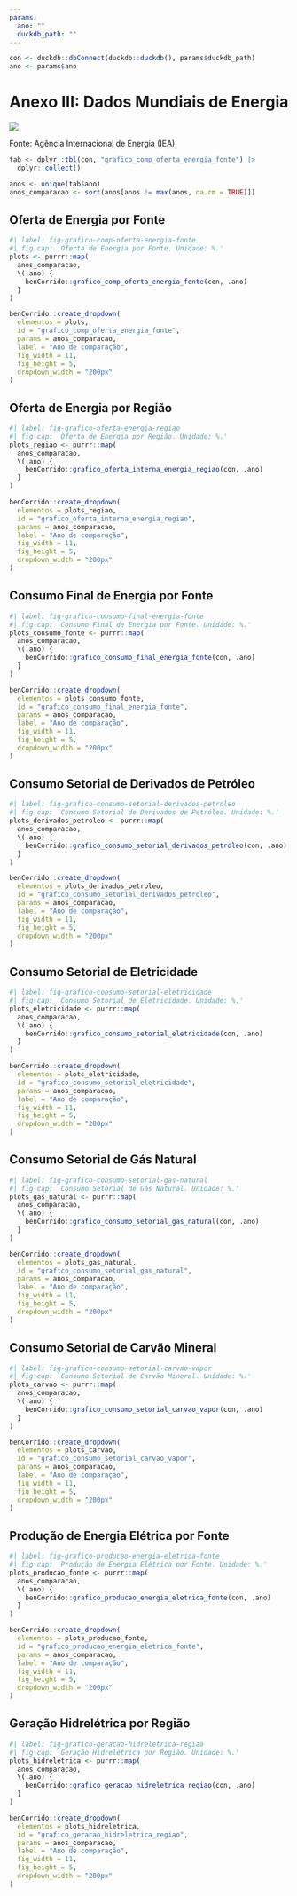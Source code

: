 ```yaml
---
params:
  ano: ""
  duckdb_path: ""
---
```


```r
con <- duckdb::dbConnect(duckdb::duckdb(), params$duckdb_path)
ano <- params$ano
```

# Anexo III: Dados Mundiais de Energia {-}

![](../img/capas/imagem_cap_anexo.png)

Fonte: Agência Internacional de Energia (IEA)

```r
tab <- dplyr::tbl(con, "grafico_comp_oferta_energia_fonte") |>
  dplyr::collect()

anos <- unique(tab$ano)
anos_comparacao <- sort(anos[anos != max(anos, na.rm = TRUE)])
```

## Oferta de Energia por Fonte

```r
#| label: fig-grafico-comp-oferta-energia-fonte
#| fig-cap: 'Oferta de Energia por Fonte. Unidade: %.'
plots <- purrr::map(
  anos_comparacao,
  \(.ano) {
    benCorrido::grafico_comp_oferta_energia_fonte(con, .ano)
  }
)

benCorrido::create_dropdown(
  elementos = plots,
  id = "grafico_comp_oferta_energia_fonte",
  params = anos_comparacao,
  label = "Ano de comparação",
  fig_width = 11,
  fig_height = 5,
  dropdown_width = "200px"
)
```

## Oferta de Energia por Região

```r
#| label: fig-grafico-oferta-energia-regiao
#| fig-cap: 'Oferta de Energia por Região. Unidade: %.'
plots_regiao <- purrr::map(
  anos_comparacao,
  \(.ano) {
    benCorrido::grafico_oferta_interna_energia_regiao(con, .ano)
  }
)

benCorrido::create_dropdown(
  elementos = plots_regiao,
  id = "grafico_oferta_interna_energia_regiao",
  params = anos_comparacao,
  label = "Ano de comparação",
  fig_width = 11,
  fig_height = 5,
  dropdown_width = "200px"
)
```

## Consumo Final de Energia por Fonte

```r
#| label: fig-grafico-consumo-final-energia-fonte
#| fig-cap: 'Consumo Final de Energia por Fonte. Unidade: %.'
plots_consumo_fonte <- purrr::map(
  anos_comparacao,
  \(.ano) {
    benCorrido::grafico_consumo_final_energia_fonte(con, .ano)
  }
)

benCorrido::create_dropdown(
  elementos = plots_consumo_fonte,
  id = "grafico_consumo_final_energia_fonte",
  params = anos_comparacao,
  label = "Ano de comparação",
  fig_width = 11,
  fig_height = 5,
  dropdown_width = "200px"
)
```

## Consumo Setorial de Derivados de Petróleo

```r
#| label: fig-grafico-consumo-setorial-derivados-petroleo
#| fig-cap: 'Consumo Setorial de Derivados de Petróleo. Unidade: %.'
plots_derivados_petroleo <- purrr::map(
  anos_comparacao,
  \(.ano) {
    benCorrido::grafico_consumo_setorial_derivados_petroleo(con, .ano)
  }
)

benCorrido::create_dropdown(
  elementos = plots_derivados_petroleo,
  id = "grafico_consumo_setorial_derivados_petroleo",
  params = anos_comparacao,
  label = "Ano de comparação",
  fig_width = 11,
  fig_height = 5,
  dropdown_width = "200px"
)
```

## Consumo Setorial de Eletricidade

```r
#| label: fig-grafico-consumo-setorial-eletricidade
#| fig-cap: 'Consumo Setorial de Eletricidade. Unidade: %.'
plots_eletricidade <- purrr::map(
  anos_comparacao,
  \(.ano) {
    benCorrido::grafico_consumo_setorial_eletricidade(con, .ano)
  }
)

benCorrido::create_dropdown(
  elementos = plots_eletricidade,
  id = "grafico_consumo_setorial_eletricidade",
  params = anos_comparacao,
  label = "Ano de comparação",
  fig_width = 11,
  fig_height = 5,
  dropdown_width = "200px"
)
```

## Consumo Setorial de Gás Natural

```r
#| label: fig-grafico-consumo-setorial-gas-natural
#| fig-cap: 'Consumo Setorial de Gás Natural. Unidade: %.'
plots_gas_natural <- purrr::map(
  anos_comparacao,
  \(.ano) {
    benCorrido::grafico_consumo_setorial_gas_natural(con, .ano)
  }
)

benCorrido::create_dropdown(
  elementos = plots_gas_natural,
  id = "grafico_consumo_setorial_gas_natural",
  params = anos_comparacao,
  label = "Ano de comparação",
  fig_width = 11,
  fig_height = 5,
  dropdown_width = "200px"
)
```

## Consumo Setorial de Carvão Mineral

```r
#| label: fig-grafico-consumo-setorial-carvao-vapor
#| fig-cap: 'Consumo Setorial de Carvão Mineral. Unidade: %.'
plots_carvao <- purrr::map(
  anos_comparacao,
  \(.ano) {
    benCorrido::grafico_consumo_setorial_carvao_vapor(con, .ano)
  }
)

benCorrido::create_dropdown(
  elementos = plots_carvao,
  id = "grafico_consumo_setorial_carvao_vapor",
  params = anos_comparacao,
  label = "Ano de comparação",
  fig_width = 11,
  fig_height = 5,
  dropdown_width = "200px"
)
```

## Produção de Energia Elétrica por Fonte

```r
#| label: fig-grafico-producao-energia-eletrica-fonte
#| fig-cap: 'Produção de Energia Elétrica por Fonte. Unidade: %.'
plots_producao_fonte <- purrr::map(
  anos_comparacao,
  \(.ano) {
    benCorrido::grafico_producao_energia_eletrica_fonte(con, .ano)
  }
)

benCorrido::create_dropdown(
  elementos = plots_producao_fonte,
  id = "grafico_producao_energia_eletrica_fonte",
  params = anos_comparacao,
  label = "Ano de comparação",
  fig_width = 11,
  fig_height = 5,
  dropdown_width = "200px"
)
```

## Geração Hidrelétrica por Região

```r
#| label: fig-grafico-geracao-hidreletrica-regiao
#| fig-cap: 'Geração Hidrelétrica por Região. Unidade: %.'
plots_hidreletrica <- purrr::map(
  anos_comparacao,
  \(.ano) {
    benCorrido::grafico_geracao_hidreletrica_regiao(con, .ano)
  }
)

benCorrido::create_dropdown(
  elementos = plots_hidreletrica,
  id = "grafico_geracao_hidreletrica_regiao",
  params = anos_comparacao,
  label = "Ano de comparação",
  fig_width = 11,
  fig_height = 5,
  dropdown_width = "200px"
)
```